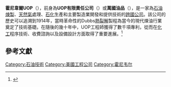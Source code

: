 '''霍尼韋爾UOP'''（{{lang-en|Honeywell UOP}}），前身為'''UOP有限責任公司'''（{{lang|en|UOP LLC}}）或'''萬國油品'''（{{lang|en|Universal Oil Products}}），是一家為[[石油|石油]][[煉油廠|煉製]]、[[天然氣|天然氣]]處理、[[石化|石化]]生產和主要製造業開發和提供技術的[[跨國公司|跨國公司]]。該公司的歷史可以追溯到1914年，當時革命性的Dubbs[[熱裂解|熱裂解]]製程為當今的現代煉油行業奠定了技術基礎。在隨後的幾十年中，UOP工程師獲得了數千項專利，從而在[[化工|化工]]程序技術、收費諮詢以及設備設計方面取得了重要進展。<ref>{{cite web |title=Universal Oil Products |url=http://www.uop.com/overview/8045.html |accessdate=2009-09-21 |archiveurl=https://web.archive.org/web/20090817130033/http://www.uop.com/overview/8045.html |archivedate=2009-08-17 }}</ref>

==參考文獻==
{{Reflist}}
[[Category:石油技術|Category:石油技術]]
[[Category:美國工程公司|Category:美國工程公司]]
[[Category:霍尼韦尔|Category:霍尼韦尔]]